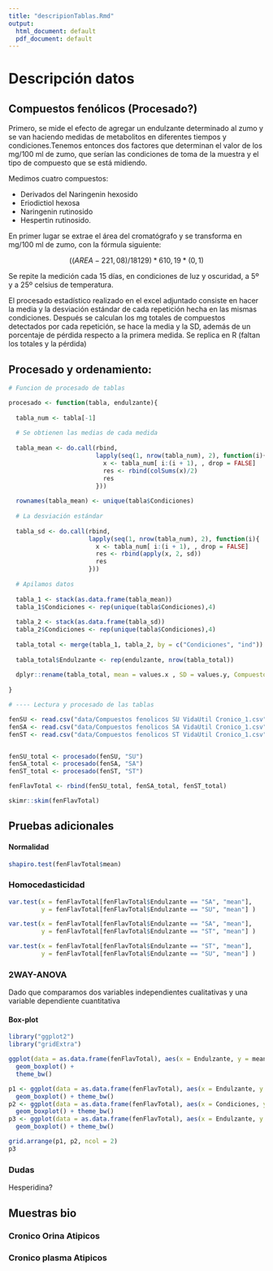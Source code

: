 ---
title: "descripionTablas.Rmd"
output:
  html_document: default
  pdf_document: default
---

# Descripción datos

## Compuestos fenólicos (Procesado?)

Primero, se mide el efecto de agregar un endulzante determinado al zumo y se van haciendo medidas de metabolitos en diferentes tiempos y condiciones.Tenemos entonces dos factores que determinan el valor de los mg/100 ml de zumo, que serían las condiciones de toma de la muestra y el tipo de compuesto que se está midiendo.  

Medimos cuatro compuestos: 

* Derivados del Naringenin hexosido
- Eriodictiol hexosa
- Naringenin rutinosido 
- Hespertin rutinosido.

En primer lugar se extrae el área del cromatógrafo y se transforma en mg/100 ml de zumo, con la fórmula siguiente:

$$((AREA-221,08)/18129)*610,19*(0,1)$$

Se repite la medición cada 15 días, en condiciones de luz y oscuridad, a 5º y a 25º celsius de temperatura.

El procesado estadístico realizado en el excel adjuntado consiste en hacer la media y la desviación estándar de cada repetición hecha en las mismas condiciones. Después se calculan los mg totales de compuestos detectados por cada repetición, se hace la media y la SD, además de un porcentaje de pérdida respecto a la primera medida. Se replica en R (faltan los totales y la pérdida)

## Procesado y ordenamiento:

```{r Procesado, echo=TRUE}

# Funcion de procesado de tablas

procesado <- function(tabla, endulzante){
  
  tabla_num <- tabla[-1]
  
  # Se obtienen las medias de cada medida
  
  tabla_mean <- do.call(rbind, 
                        lapply(seq(1, nrow(tabla_num), 2), function(i){
                          x <- tabla_num[ i:(i + 1), , drop = FALSE]
                          res <- rbind(colSums(x)/2)
                          res
                        }))
  
  rownames(tabla_mean) <- unique(tabla$Condiciones)
  
  # La desviación estándar
  
  tabla_sd <- do.call(rbind, 
                      lapply(seq(1, nrow(tabla_num), 2), function(i){
                        x <- tabla_num[ i:(i + 1), , drop = FALSE]
                        res <- rbind(apply(x, 2, sd))
                        res
                      }))
  
  # Apilamos datos
  
  tabla_1 <- stack(as.data.frame(tabla_mean))
  tabla_1$Condiciones <- rep(unique(tabla$Condiciones),4)
  
  tabla_2 <- stack(as.data.frame(tabla_sd))
  tabla_2$Condiciones <- rep(unique(tabla$Condiciones),4)
  
  tabla_total <- merge(tabla_1, tabla_2, by = c("Condiciones", "ind"))
  
  tabla_total$Endulzante <- rep(endulzante, nrow(tabla_total))
  
  dplyr::rename(tabla_total, mean = values.x , SD = values.y, Compuesto = ind)
  
}

# ---- Lectura y procesado de las tablas

fenSU <- read.csv("data/Compuestos fenolicos SU VidaUtil Cronico_1.csv", sep = ";", dec = ",")
fenSA <- read.csv("data/Compuestos fenolicos SA VidaUtil Cronico_1.csv", sep = ";", dec = ",")
fenST <- read.csv("data/Compuestos fenolicos ST VidaUtil Cronico_1.csv", sep = ";", dec = ",")


fenSU_total <- procesado(fenSU, "SU")
fenSA_total <- procesado(fenSA, "SA")
fenST_total <- procesado(fenST, "ST")

fenFlavTotal <- rbind(fenSU_total, fenSA_total, fenST_total)

skimr::skim(fenFlavTotal)


```
## Pruebas adicionales

#### Normalidad

``` {r normalidad, echo = TRUE }


shapiro.test(fenFlavTotal$mean)


```

### Homocedasticidad

``` {r homocedasticidad, echo = TRUE }

var.test(x = fenFlavTotal[fenFlavTotal$Endulzante == "SA", "mean"],
         y = fenFlavTotal[fenFlavTotal$Endulzante == "SU", "mean"] )

var.test(x = fenFlavTotal[fenFlavTotal$Endulzante == "SA", "mean"],
         y = fenFlavTotal[fenFlavTotal$Endulzante == "ST", "mean"] )

var.test(x = fenFlavTotal[fenFlavTotal$Endulzante == "ST", "mean"],
         y = fenFlavTotal[fenFlavTotal$Endulzante == "SU", "mean"] )

```


### 2WAY-ANOVA

Dado que comparamos dos variables independientes cualitativas y una variable
dependiente cuantitativa

#### Box-plot

```{r box-plot, echo=TRUE}

library("ggplot2")
library("gridExtra")

ggplot(data = as.data.frame(fenFlavTotal), aes(x = Endulzante, y = mean, color = Endulzante)) +
  geom_boxplot() +
  theme_bw()

p1 <- ggplot(data = as.data.frame(fenFlavTotal), aes(x = Endulzante, y = mean)) + 
  geom_boxplot() + theme_bw()
p2 <- ggplot(data = as.data.frame(fenFlavTotal), aes(x = Condiciones, y = mean)) +
  geom_boxplot() + theme_bw()
p3 <- ggplot(data = as.data.frame(fenFlavTotal), aes(x = Endulzante, y = mean, colour = Condiciones)) +
  geom_boxplot() + theme_bw()

grid.arrange(p1, p2, ncol = 2)
p3

```



### Dudas

Hesperidina?

## Muestras bio

### Cronico Orina Atipicos

### Cronico plasma Atipicos


